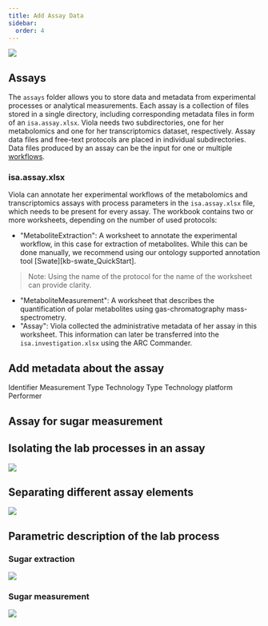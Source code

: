 ```yaml
---
title: Add Assay Data
sidebar:
  order: 4
---
```



![](@images/start-here/newDPfigures/arc-prototypic-identify-assay.svg)


## Assays

The `assays` folder allows you to store data and metadata from experimental processes or analytical measurements. Each assay is a collection of files stored in a single directory, including corresponding metadata files in form of an `isa.assay.xlsx`. Viola needs two subdirectories, one for her metabolomics and one for her transcriptomics dataset, respectively. Assay data files and free-text protocols are placed in individual subdirectories. Data files produced by an assay can be the input for one or multiple [workflows](#workflows).

### isa.assay.xlsx

Viola can annotate her experimental workflows of the metabolomics and transcriptomics assays with process parameters in the `isa.assay.xlsx` file, which needs to be present for every assay. The workbook contains two or more worksheets, depending on the number of used protocols:

- "MetaboliteExtraction": A worksheet to annotate the experimental workflow, in this case for extraction of metabolites. While this can be done manually, we recommend using our ontology supported annotation tool [Swate][kb-swate_QuickStart].
> Note: Using the name of the protocol for the name of the worksheet can provide clarity. 
- "MetaboliteMeasurement": A worksheet that describes the quantification of polar metabolites using gas-chromatography mass-spectrometry.
- "Assay": Viola collected the administrative metadata of her assay in this worksheet. This information can later be transferred into the `isa.investigation.xlsx` using the ARC Commander.


## Add metadata about the assay

Identifier
Measurement Type
Technology Type
Technology platform
Performer


## Assay for sugar measurement


## Isolating the lab processes in an assay

![](@images/start-here/newDPfigures/arc-modular-assays1.svg)

## Separating different assay elements

![](@images/start-here/newDPfigures/arc-modular-assays2.svg)

## Parametric description of the lab process

### Sugar extraction

![](@images/start-here/newDPfigures/arc-labProcess-parameters1.svg)

### Sugar measurement

![](@images/start-here/newDPfigures/arc-labProcess-parameters2.svg)